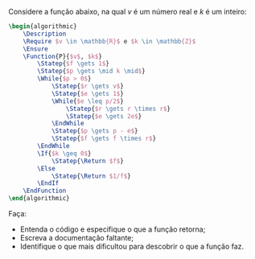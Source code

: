 <!-- Função potência x^k -->
::: {#exr-0057}
Considere a função abaixo, na qual $v$ é um número real e $k$ é um inteiro:

```latex {.pseudocode}
\begin{algorithmic}
    \Description
    \Require $v \in \mathbb{R}$ e $k \in \mathbb{Z}$
    \Ensure
    \Function{P}{$v$, $k$}
        \Statep{$f \gets 1$}
        \Statep{$p \gets \mid k \mid$}
        \While{$p > 0$}
            \Statep{$r \gets v$}
            \Statep{$e \gets 1$}
            \While{$e \leq p/2$}
                \Statep{$r \gets r \times r$}
                \Statep{$e \gets 2e$}
            \EndWhile
            \Statep{$p \gets p - e$}
            \Statep{$f \gets f \times r$}
        \EndWhile
        \If{$k \geq 0$}
            \Statep{\Return $f$}
        \Else
            \Statep{\Return $1/f$}
        \EndIf
    \EndFunction
\end{algorithmic}
```

Faça:

* Entenda o código e especifique o que a função retorna;
* Escreva a documentação faltante;
* Identifique o que mais dificultou para descobrir o que a função faz.
:::
